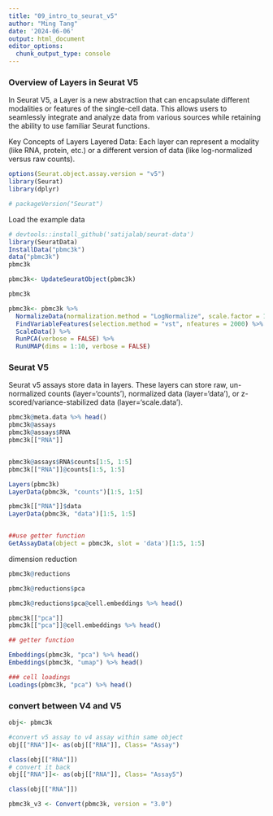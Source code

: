 ```yaml
---
title: "09_intro_to_seurat_v5"
author: "Ming Tang"
date: '2024-06-06'
output: html_document
editor_options: 
  chunk_output_type: console
---
```


### Overview of Layers in Seurat V5

In Seurat V5, a Layer is a new abstraction that can encapsulate different modalities or features of the single-cell data. This allows users to seamlessly integrate and analyze data from various sources while retaining the ability to use familiar Seurat functions.

Key Concepts of Layers
Layered Data: Each layer can represent a modality (like RNA, protein, etc.) or a different version of data (like log-normalized versus raw counts).

```r
options(Seurat.object.assay.version = "v5")
library(Seurat)
library(dplyr)

# packageVersion("Seurat")

```

Load the example data
```r
# devtools::install_github('satijalab/seurat-data')
library(SeuratData)
InstallData("pbmc3k")
data("pbmc3k")
pbmc3k

pbmc3k<- UpdateSeuratObject(pbmc3k)

pbmc3k
```


```r
pbmc3k<- pbmc3k %>% 
  NormalizeData(normalization.method = "LogNormalize", scale.factor = 10000) %>%
  FindVariableFeatures(selection.method = "vst", nfeatures = 2000) %>%
  ScaleData() %>%
  RunPCA(verbose = FALSE) %>%
  RunUMAP(dims = 1:10, verbose = FALSE)
```

### Seurat V5

Seurat v5 assays store data in layers. These layers can store raw, un-normalized counts (layer='counts'), normalized data (layer='data'), or z-scored/variance-stabilized data (layer='scale.data').

```r
pbmc3k@meta.data %>% head()
pbmc3k@assays
pbmc3k@assays$RNA
pbmc3k[["RNA"]]


pbmc3k@assays$RNA$counts[1:5, 1:5]
pbmc3k[["RNA"]]@counts[1:5, 1:5]

Layers(pbmc3k)
LayerData(pbmc3k, "counts")[1:5, 1:5]

pbmc3k[["RNA"]]$data
LayerData(pbmc3k, "data")[1:5, 1:5]


##use getter function
GetAssayData(object = pbmc3k, slot = 'data')[1:5, 1:5]

```

dimension reduction

```r
pbmc3k@reductions

pbmc3k@reductions$pca

pbmc3k@reductions$pca@cell.embeddings %>% head()

pbmc3k[["pca"]]
pbmc3k[["pca"]]@cell.embeddings %>% head()

## getter function

Embeddings(pbmc3k, "pca") %>% head()
Embeddings(pbmc3k, "umap") %>% head()

### cell loadings
Loadings(pbmc3k, "pca") %>% head()

```

### convert between V4 and V5

```r
obj<- pbmc3k

#convert v5 assay to v4 assay within same object
obj[["RNA"]]<- as(obj[["RNA"]], Class= "Assay")

class(obj[["RNA"]])
# convert it back
obj[["RNA"]]<- as(obj[["RNA"]], Class= "Assay5")

class(obj[["RNA"]])

pbmc3k_v3 <- Convert(pbmc3k, version = "3.0")

```

